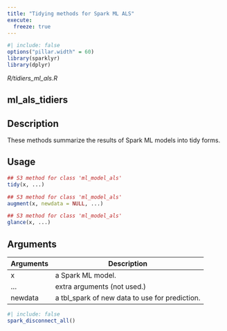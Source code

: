 ```yaml
---
title: "Tidying methods for Spark ML ALS"
execute:
  freeze: true
---
```


```r
#| include: false
options("pillar.width" = 60)
library(sparklyr) 
library(dplyr)
```

*R/tidiers_ml_als.R*

## ml_als_tidiers

## Description
These methods summarize the results of Spark ML models into tidy forms. 


## Usage
```r
## S3 method for class 'ml_model_als'
tidy(x, ...) 

## S3 method for class 'ml_model_als'
augment(x, newdata = NULL, ...) 

## S3 method for class 'ml_model_als'
glance(x, ...) 
```

## Arguments
|Arguments|Description|
|---|---|
| x | a Spark ML model. |
| ... | extra arguments (not used.) |
| newdata | a tbl_spark of new data to use for prediction. |








```r
#| include: false
spark_disconnect_all()
```
